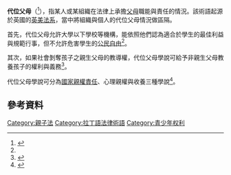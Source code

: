 '''代位父母'''（{{Lang-la|in loco parentis}}<ref name="law.com">{{cite web |url=http://dictionary.law.com/default2.asp?typed=in+loco+parentis&type=1&submit1.x=86&submit1.y=20&submit1=Look+up |title=Law.com Law Dictionary - ''in loco parentis'' |accessdate=2008-09-03 |work= |publisher=Law.com |date= |archive-date=2008-10-09 |archive-url=https://web.archive.org/web/20081009153109/http://dictionary.law.com/default2.asp?typed=in+loco+parentis&type=1&submit1.x=86&submit1.y=20&submit1=Look+up |dead-url=no }}</ref>），指某人或某組織在法律上承擔[[親本|父母]]職能與責任的情況。該術語起源於英國的[[英美法系|英美法系]]，當中將組織與個人的代位父母情況做區隔。

首先，代位父母允許大學以下學校等機構，能依照他們認為適合於學生的最佳利益與規範行事，但不允許危害學生的[[公民自由|公民自由]]<ref name="law.com" />。

其次，如果社會剝奪孩子之親生父母的教導權，代位父母學說可給予非親生父母教養孩子的權利與義務<ref>{{Cite web |url=http://jurist.law.pitt.edu/paperchase/2007/02/utah-high-court-denies-parental-rights.php |title=An example of family law ''in loco parentis'' |accessdate=2015-06-27 |archive-date=2008-04-21 |archive-url=https://web.archive.org/web/20080421152559/http://jurist.law.pitt.edu/paperchase/2007/02/utah-high-court-denies-parental-rights.php |dead-url=no }}</ref>。

代位父母學說可分為[[国家亲权责任|國家親權責任]]、心理親權與收養三種學說<ref name="In Loco Parentis -- Quaqua Society">{{Cite web |url=http://www.quaqua.org/inlocoparentis.htm |title=In Loco Parentis -- Quaqua Society<!-- Bot generated title --> |accessdate=2015-06-27 |archive-date=2020-11-06 |archive-url=https://web.archive.org/web/20201106232526/http://www.quaqua.org/inlocoparentis.htm |dead-url=no }}</ref>。

== 參考資料 ==
{{reflist}}

[[Category:親子法|Category:親子法]]
[[Category:拉丁語法律術語|Category:拉丁語法律術語]]
[[Category:青少年权利|Category:青少年权利]]
